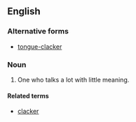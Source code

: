 ==English==

===Alternative forms===
* [[tongue-clacker]]

===Noun===
{{en-noun}}

# {{label|en|obsolete|usually in plural}} One who talks a lot with little meaning.

====Related terms====
* [[clacker]]